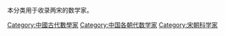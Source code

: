 本分类用于收录两宋的数学家。

[[Category:中國古代數學家|Category:中國古代數學家]]
[[Category:中国各朝代数学家|Category:中国各朝代数学家]]
[[Category:宋朝科学家|Category:宋朝科学家]]
